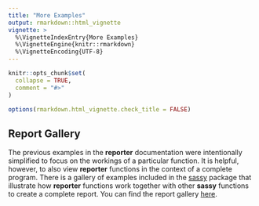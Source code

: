 ```yaml
---
title: "More Examples"
output: rmarkdown::html_vignette
vignette: >
  %\VignetteIndexEntry{More Examples}
  %\VignetteEngine{knitr::rmarkdown}
  %\VignetteEncoding{UTF-8}
---
```


```r
knitr::opts_chunk$set(
  collapse = TRUE,
  comment = "#>"
)

options(rmarkdown.html_vignette.check_title = FALSE)

```
## Report Gallery

The previous examples in the **reporter** documentation were intentionally
simplified to focus on the workings of a particular function.  It is helpful,
however, to also view **reporter** functions in the context of a complete 
program.  There is a gallery of examples included in the 
[sassy](https://sassy.r-sassy.org) package that illustrate
how **reporter** functions work together with other **sassy** functions to
create a complete report.  You can find the report gallery 
[here](https://sassy.r-sassy.org/articles/sassy.html).


